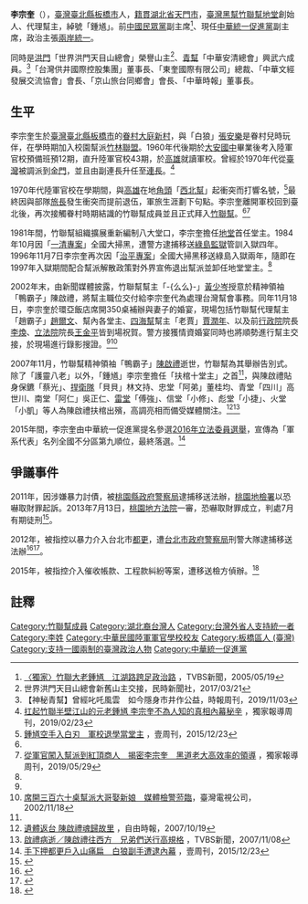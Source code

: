 '''李宗奎'''（{{Bd|1951年}}），[[臺灣|臺灣]][[臺北縣|臺北縣]][[板橋市|板橋市]]人，[[籍貫|籍貫]][[湖北省|湖北省]][[天門市|天門市]]，[[臺灣黑幫|臺灣黑幫]][[竹聯幫地堂|竹聯幫地堂]]創始人、代理幫主，綽號「鍾馗」。前[[中國民眾黨|中國民眾黨]]副主席<ref>[https://news.tvbs.com.tw/other/442860 〈獨家〉竹聯大老鍾馗　江湖路跨足政治路] {{Wayback|url=https://news.tvbs.com.tw/other/442860 |date=20191212200617 }}，TVBS新聞，2005/05/19</ref>、現任[[中華統一促進黨|中華統一促進黨]]副主席，政治主張[[兩岸統一|兩岸統一]]。

同時是[[洪門|洪門]]「世界洪門天目山總會」榮譽山主<ref>世界洪門天目山總會新舊山主交接，民時新聞社，2017/03/21</ref>、[[青幫|青幫]]「中華安清總會」興武六成員。<ref>【神秘青幫】曾經叱吒風雲　如今隱身市井作公益，時報周刊，2019/11/03</ref>「台灣供井國際控股集團」董事長、「東奎國際有限公司」總裁、「中華文經發展交流協會」會長、「京山旅台同鄉會」會長、「中華時報」董事長。

==生平==
李宗奎生於[[臺灣|臺灣]][[臺北縣|臺北縣]][[板橋市|板橋市]]的[[眷村|眷村]][[大庭新村|大庭新村]]，與「白狼」[[張安樂|張安樂]]是眷村兒時玩伴，在學時期加入校園幫派[[竹聯幫|竹林聯盟]]。1960年代後期於[[大安國中|大安國中]]畢業後考入陸軍官校預備班預12期，直升陸軍官校43期，於[[高雄|高雄]]就讀軍校。曾經於1970年代從[[臺灣|臺灣]]被調派到[[金門|金門]]，並且由副連長升任至[[連長|連長]]。<ref name="news1">[https://udn.com/news/story/11596/3659674 扛起竹聯半壁江山的元老鍾馗 李宗奎不為人知的真相內幕秘辛] {{Wayback|url=https://udn.com/news/story/11596/3659674 |date=20191212200601 }}，獨家報導周刊，2019/02/23</ref>

1970年代陸軍官校在學期間，與[[高雄|高雄]]在地[[角頭|角頭]]「[[西北幫|西北幫]]」起衝突而打響名號，<ref>[https://tw.nextmgz.com/realtimenews/news/31938513 鍾馗空手入白刃　軍校退學當堂主] {{Wayback|url=https://tw.nextmgz.com/realtimenews/news/31938513 |date=20191212201000 }}，壹周刊，2015/12/23</ref>最終因與部隊[[旅長|旅長]]發生衝突而提前退伍，軍旅生涯劃下句點。李宗奎離開軍校回到臺北後，再次接觸眷村時期結識的竹聯幫成員並且正式拜入[[竹聯幫|竹聯幫]]。<ref name="news1" /><ref name="news2">[https://n.yam.com/Article/20190529775460 從軍官闖入幫派到紅頂商人　揭密李宗奎　黑道老大高效率的領導] {{Wayback|url=https://n.yam.com/Article/20190529775460 |date=20191212200637 }}，獨家報導周刊，2019/05/29</ref>

1981年間，竹聯幫組織擴展重新編制八大堂口，李宗奎擔任[[竹聯幫地堂|地堂]]首任堂主。1984年10月因「[[一清專案|一清專案]]」全國大掃黑，遭警方逮捕移送[[綠島監獄|綠島監獄]]管訓入獄四年。1996年11月7日李宗奎再次因「[[治平專案|治平專案]]」全國大掃黑移送綠島入獄兩年，隨即在1997年入獄期間配合幫派解散政策對外界宣佈退出幫派並卸任地堂堂主。<ref name="news2" />

2002年末，由新聞媒體披露，竹聯幫幫主「-{么么}-」[[黃少岑|黃少岑]]授意於精神領袖「鴨霸子」陳啟禮，將幫主職位交付給李宗奎代為處理台灣幫會事務。同年11月18日，李宗奎於環亞飯店席開350桌補辦與妻子的婚宴，現場包括竹聯幫代理幫主「趙霸子」[[趙爾文|趙爾文]]、幫內各堂主、[[四海幫|四海幫]]幫主「老賈」[[賈潤年|賈潤年]]、以及前[[行政院|行政院]]院長[[李煥|李煥]]、[[立法院|立法院]]院長[[王金平|王金平]]皆到場祝賀。警方接獲情資婚宴同時也將順勢進行幫主交接，於現場進行錄影搜證。<ref name="news1" /><ref>[http://dava.ncl.edu.tw/MetadataInfo.aspx?funtype=0&id=213093&PlayType=1&BLID=213093 席開三百六十桌幫派大哥娶新娘　媒體檢警蒞臨 ]，臺灣電視公司，2002/11/18</ref>

2007年11月，竹聯幫精神領袖「鴨霸子」[[陳啟禮|陳啟禮]]逝世，竹聯幫為其舉辦告別式。除了「護靈八老」以外，「鍾馗」李宗奎擔任「扶棺十堂主」之首<ref name="news1" />，與陳啟禮貼身保鑣「蔡光」、[[竹聯幫捍衛隊|捍衛隊]]「貝貝」林文持、忠堂「阿弟」董桂均、青堂「四川」高世川、南堂「阿仁」吳正仁、[[竹聯幫雷堂|雷堂]]「傅強」、信堂「小修」、彪堂「小捷」、火堂「小凱」等人為陳啟禮扶棺出殯，高調亮相而備受媒體關注。<ref>[https://news.ltn.com.tw/news/society/paper/162034 遺體返台 陳啟禮魂歸故里] {{Wayback|url=https://news.ltn.com.tw/news/society/paper/162034 |date=20191212200602 }}，自由時報，2007/10/19</ref><ref>[https://news.tvbs.com.tw/weather/305491 啟禮病逝／陳啟禮往西方　兄弟們送行高規格] {{Wayback|url=https://news.tvbs.com.tw/weather/305491 |date=20191212201215 }}，TVBS新聞，2007/11/08</ref>

2015年間，李宗奎由中華統一促進黨提名參選[[2016年中華民國立法委員選舉|2016年立法委員選舉]]，宣傳為「軍系代表」名列全國不分區第九順位，最終落選。<ref>[https://tw.nextmgz.com/realtimenews/news/31925170 手下押都更戶入山痛扁　白狼副手遭逮內幕] {{Wayback|url=https://tw.nextmgz.com/realtimenews/news/31925170 |date=20191212200604 }}，壹周刊，2015/12/23</ref>

==爭議事件==
2011年，因涉嫌暴力討債，被[[桃園縣政府警察局|桃園縣政府警察局]]逮捕移送法辦，[[桃園地檢署|桃園地檢署]]以恐嚇取財罪起訴。2013年7月13日，[[桃園地方法院|桃園地方法院]]一審，恐嚇取財罪成立，判處7月有期徒刑<ref>{{Cite news|url=http://www.libertytimes.com.tw/2013/new/jul/13/today-so10.htm?Slots=So|author=周敏鴻|title=前竹聯堂主 組織犯罪不起訴|publisher=自由時報|date=2013-07-13|accessdate=2013-07-13}}</ref>。

2012年，被指控以暴力介入台北市[[都更|都更]]，遭[[台北市政府警察局|台北市政府警察局]]刑警大隊逮捕移送法辦<ref>{{Cite news|url=http://www.appledaily.com.tw/appledaily/article/headline/20121208/34692776/|author=孫偉倫|title=「鍾馗」趕住戶 搶百億都更|publisher=蘋果日報|date=2012-12-18|accessdate=2013-06-27|archive-date=2016-03-04|archive-url=https://web.archive.org/web/20160304132646/http://www.appledaily.com.tw/appledaily/article/headline/20121208/34692776/|dead-url=no}}</ref><ref>{{Cite news|url=http://www.libertytimes.com.tw/2012/new/dec/8/today-so6.htm|author=劉慶侯|title=暴力介入都更 竹聯大老李宗奎被逮|publisher=自由時報|date=2012-12-08|accessdate=2013-07-13|archive-date=2012-12-16|archive-url=https://web.archive.org/web/20121216062409/http://www.libertytimes.com.tw/2012/new/dec/8/today-so6.htm|dead-url=no}}</ref>。

2015年，被指控介入催收帳款、工程款糾紛等案，遭移送檢方偵辦。<ref>{{cite news|title=李宗奎曾介入都更被逮 今再被檢肅到案|url=http://news.ltn.com.tw/news/society/breakingnews/1543246|publisher=自由時報|date=2015-12-17|accessdate=2015-12-18|archive-date=2019-12-03|archive-url=https://web.archive.org/web/20191203101725/https://news.ltn.com.tw/news/society/breakingnews/1543246|dead-url=no}}</ref>

==註釋==
{{reflist}}
{{DEFAULTSORT:L李}}
[[Category:竹聯幫成員|Category:竹聯幫成員]]
[[Category:湖北裔台灣人|Category:湖北裔台灣人]]
[[Category:台灣外省人支持統一者|Category:台灣外省人支持統一者]]
[[Category:李姓|Category:李姓]]
[[Category:中華民國陸軍軍官學校校友|Category:中華民國陸軍軍官學校校友]]
[[Category:板橋區人_(臺灣)|Category:板橋區人 (臺灣)]]
[[Category:支持一國兩制的臺灣政治人物|Category:支持一國兩制的臺灣政治人物]]
[[Category:中華統一促進黨|Category:中華統一促進黨]]